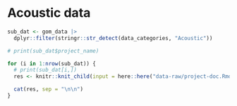 
# Acoustic data

```r
sub_dat <- gom_data |>
  dplyr::filter(stringr::str_detect(data_categories, "Acoustic"))

# print(sub_dat$project_name)

for (i in 1:nrow(sub_dat)) {
  # print(sub_dat[i,])
  res <- knitr::knit_child(input = here::here("data-raw/project-doc.Rmd"), quiet = TRUE)

  cat(res, sep = "\n\n")
}
```

